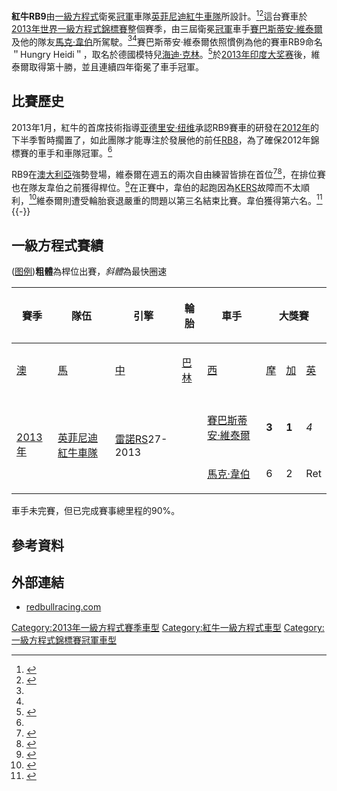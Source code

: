 {{Racing car
| Car_name = 紅牛RB9<br>Red Bull RB9
| Image = [[File:Sebastian_Vettel_2013_Catalonia_test_(19-22_Feb)_Day_1-1.jpg|250px]]
| Category = [[一級方程式|一級方程式]]
| Constructor = [[紅牛車隊|紅牛]]
| Designer = [[亚德里安·纽维|亚德里安·纽维]] {{smaller|（首席技術指導）}}<br>羅伯·馬歇爾 {{smaller|（首席設計師）}}<br>彼得·普羅德羅姆 {{smaller|（空氣動力學主管）}}<ref name=RBRPersonnel>{{en}}{{cite web |title= Red Bull Racing Team Member Profile |url= http://www.infiniti-redbullracing.com/cs/Satellite/en_INT/Red-Bull-Racing-Team-Member-Profile/001242807164021 |work= Infinity-RedBullRacing.com |publisher= Red Bull Racing Ltd. |accessdate= 6 February 2013 |deadurl= yes |archiveurl= https://web.archive.org/web/20130203020335/http://www.infiniti-redbullracing.com/cs/Satellite/en_INT/Red-Bull-Racing-Team-Member-Profile/001242807164021 |archivedate= 2013年2月3日 }}</ref>
| Predecessor = [[紅牛RB8|紅牛RB8]]
| Successor = [[紅牛RB10|紅牛RB10]]
| Team = [[紅牛車隊|英菲尼迪紅牛車隊]]
| Drivers = 1. {{flagicon|DEU}} [[賽巴斯蒂安·維泰爾|賽巴斯蒂安·維泰爾]]<ref name="Vettel">{{en}}{{cite news|title=Horner pleased to end Vettel rumours|url=http://www.autosport.com/news/report.php/id/89914|first=Matt|last=Beer|work=[[Autosport|Autosport]]|publisher=[[Haymarket_Media_Group|Haymarket Publications]]|date=14 March 2011|accessdate=7 January 2013|archive-date=2016-10-22|archive-url=https://web.archive.org/web/20161022005509/http://www.autosport.com/news/report.php/id/89914|dead-url=yes}}</ref><br>2. {{flagicon|AUS}} [[馬克·韋伯|馬克·韋伯]]<ref name="Webber">{{en}}{{cite news|title=Webber will stay with Red Bull Racing for the 2013 Formula 1 season|url=http://www.autosport.com/news/report.php/id/101114|first=Matt|last=Beer|work=Autosport.com|publisher=[[Haymarket_Media_Group|Haymarket Publications]]|date=10 July 2012|accessdate=7 January 2012|archive-date=2016-03-04|archive-url=https://web.archive.org/web/20160304003342/http://www.autosport.com/news/report.php/id/101114|dead-url=yes}}</ref>
| Technical ref  = <ref name=RBRCar>{{cite web |title= Red Bull Racing Car |url= http://www.infiniti-redbullracing.com/cs/Satellite/en_INT/Red-Bull-Racing-Car/001242807166675 |work= Infinity-RedBullRacing.com |publisher= Red Bull Racing Ltd. |accessdate= 6 February 2013 |deadurl= yes |archiveurl= https://web.archive.org/web/20130203085320/http://www.infiniti-redbullracing.com/cs/Satellite/en_INT/Red-Bull-Racing-Car/001242807166675 |archivedate= 2013年2月3日 }}</ref>
| Chassis = 結合引擎的碳纖維複合材料的承載式車身
| Front suspension = 鋁合金直柱，附有彈簧與防傾桿的雙橫臂式碳纖維複合材料，Multimatic避震器
| Rear suspension = 鋁合金直柱，附有彈簧與防傾桿的雙橫臂式碳纖維複合材料，Multimatic避震器
| Engine name = [[雷諾車隊|雷諾]] RS27-2013
| Capacity  = {{convert|2.4|L|cuin|0|abbr=on}}
| Configuration = [[V8发动机|V8]] (90°)
| Turbo/NA = [[自然进气发动机|自然进气]]，轉速上限18,000 RPM配有[[动能回收系统|KERS]]，
| Engine position = [[中置後驅|中置]]
| Gearbox name = [[雷諾車隊|雷諾]]七速變速箱，縱向配置的液壓系統為了動力換檔與離合器的運作。
| Gears = 
| Type = 
| Differential = 
| Weight = 
| Fuel = [[道达尔|道达尔]]
| Tyres = [[倍耐力|倍耐力]] P Zero (乾)、Cinturato (濕)<ref>{{en}}{{cite news|title=F1 teams expert enough to avoid early tyre struggles – Ross Brawn|url=http://www.autosport.com/news/report.php/id/104797|first1=Jonathan|last1=Noble|first2=Matt|last2=Beer|work=Autosport.com|publisher=[[Haymarket_Media_Group|Haymarket Publications]]|date=11 December 2013|accessdate=7 January 2013|archive-date=2020-09-13|archive-url=https://web.archive.org/web/20200913065818/https://www.autosport.com/f1/news/104797/new-pirellis-hold-no-fear-for-teams|dead-url=no}}</ref>
| Debut = [[2013年澳大利亞大獎賽|2013年澳大利亞大獎賽]]
| Races = 19
| Wins = 13
| Poles = 11
| Fastest_laps = 13
}}
'''紅牛RB9'''由[[一級方程式|一級方程式]]衛冕[[一级方程式世界车队冠军列表|冠軍]]車隊[[英菲尼迪紅牛車隊|英菲尼迪紅牛車隊]]所設計。<ref name="Newey">{{en}}{{cite news|title=Red Bull's Adrian Newey says title wins affecting 2013 preparation|url=http://www.bbc.co.uk/sport/0/formula1/20898956|first=Andrew|last=Benson|work=BBC F1|publisher=[[BBC|BBC]]|date=3 January 2013|accessdate=4 January 2013|quote=[Designer Adrian Newey] said that the challenge of running dual programmes and the necessity to keep developing the 2012 car to the end of the season had delayed work on the 2013 car, the RB9.}}</ref><ref name="WCC decided">{{cite news|title=Red Bull win third constructors’ title in a row|url=http://www.f1fanatic.co.uk/2012/11/18/red-bull-clinch-constructors-title-victory-row/|first=Keith|last=Collantine|work=F1 Fanatic|publisher=Keith Collantine|date=18 November 2012|accessdate=7 January 2013|archive-date=2016-11-18|archive-url=https://web.archive.org/web/20161118230420/http://www.f1fanatic.co.uk/2012/11/18/red-bull-clinch-constructors-title-victory-row/|dead-url=no}}</ref>這台賽車於[[2013年世界一級方程式錦標賽|2013年世界一級方程式錦標賽]]整個賽季，由三屆衛冕[[F1世界车手冠军列表|冠軍]]車手[[賽巴斯蒂安·維泰爾|賽巴斯蒂安·維泰爾]]及他的隊友[[馬克·韋伯|馬克·韋伯]]所駕駛。<ref name="Vettel"/><ref name="Webber"/>賽巴斯蒂安·維泰爾依照慣例為他的賽車RB9命名＂Hungry Heidi＂，取名於德國模特兒[[海迪·克林|海迪·克林]]。<ref name="F1 News - Vettel names RB9 Hungry Heidi">{{cite news|title=F1 News - Vettel names RB9 Hungry Heidi|url=http://www.sportpulse.net/content/f1-news-vettel-names-rb9-hungry-heidi-7402|first=Dessislava|last=Jeleva|work=SportPulse|publisher=Dessislava Jeleva|date=14 March 2013|accessdate=8 June 2013|archive-url=https://web.archive.org/web/20131013230329/http://www.sportpulse.net/content/f1-news-vettel-names-rb9-hungry-heidi-7402|archive-date=2013-10-13|dead-url=yes}}</ref>於[[2013年印度大奖赛|2013年印度大奖赛]]後，維泰爾取得第十勝，並且連續四年衛冕了車手冠軍。

==比賽歷史==
2013年1月，紅牛的首席技術指導[[亚德里安·纽维|亚德里安·纽维]]承認RB9賽車的研發在[[2012年世界一級方程式錦標賽|2012年]]的下半季暫時擱置了，如此團隊才能專注於發展他的前任[[紅牛RB8|RB8]]，為了確保2012年錦標賽的車手和車隊冠軍。<ref name="Newey"/>

RB9在[[2013年澳大利亞大獎賽|澳大利亞]]強勢登場，維泰爾在週五的兩次自由練習皆排在首位<ref>{{en}}{{cite news|url=http://www.formula1.com/news/headlines/2013/3/14340.html|title=Vettel on top in Australia|work=Formula1.com|publisher=[[Formula_One_Group|Formula One Administration]]|date=15 March 2013|accessdate=29 March 2013|archive-date=2013-03-18|archive-url=https://web.archive.org/web/20130318024447/http://www.formula1.com/news/headlines/2013/3/14340.html|dead-url=no}}</ref><ref>{{en}}{{cite news|url=http://www.formula1.com/news/headlines/2013/3/14341.html|title=Vettel leads Red Bull 1-2 in Melbourne|work=Formula1.com|publisher=[[Formula_One_Group|Formula One Administration]]|date=15 March 2013|accessdate=29 March 2013|archive-date=2013-03-28|archive-url=https://web.archive.org/web/20130328032351/http://www.formula1.com/news/headlines/2013/3/14341.html|dead-url=no}}</ref>，在排位賽也在隊友韋伯之前獲得桿位。<ref>{{en}}{{cite news|url=http://www.formula1.com/news/headlines/2013/3/14355.html|title=Vettel storms to Sunday pole in Australia|work=Formula1.com|publisher=[[Formula_One_Group|Formula One Administration]]|date=17 March 2013|accessdate=29 March 2013|archive-date=2013-03-20|archive-url=https://web.archive.org/web/20130320030239/http://www.formula1.com/news/headlines/2013/3/14355.html|dead-url=no}}</ref>在正賽中，韋伯的起跑因為[[动能回收系统|KERS]]故障而不太順利，<ref>{{en}}{{cite news|url=http://www.autosport.com/news/report.php/id/106121|title=Webber hit by telemetry, KERS issues|first1=Edd|last1=Straw|first2=Matt|last2=Beer|work=[[Autosport|Autosport]]|publisher=[[Haymarket_Media_Group|Haymarket Publications]]|date=17 March 2013|accessdate=29 March 2013}}</ref>維泰爾則遭受輪胎衰退嚴重的問題以第三名結束比賽。韋伯獲得第六名。<ref>{{en}}{{cite news|url=http://www.formula1.com/news/headlines/2013/3/14365.html|title=Raikkonen and Lotus triumph in Australia|work=Formula1.com|publisher=[[Formula_One_Group|Formula One Administration]]|date=17 March 2013|accessdate=29 March 2013|archive-date=2013-03-29|archive-url=https://web.archive.org/web/20130329083521/http://www.formula1.com/news/headlines/2013/3/14365.html|dead-url=no}}</ref>
{{-}}
==一級方程式賽績==
([[:Template:F1_driver_results_legend|图例]])'''粗體'''為桿位出賽，''斜體''為最快圈速
{| class="wikitable" style="text-align:center; font-size:95%"
|-
! rowspan="2" | 賽季
! rowspan="2" | 隊伍
! rowspan="2" | 引擎
! rowspan="2" | 輪胎
! rowspan="2" | 車手
! colspan="19" | 大獎賽
! rowspan="2" | 積分
! rowspan="2" | {{Tooltip|排名|一級方程式世界車隊冠軍排名}}
|-
! [[2013年澳大利亞大獎賽|澳]]
! [[2013年馬來西亞大獎賽|馬]]
! [[2013年中國大獎賽|中]]
! [[2013年巴林大獎賽|巴林]]
! [[2013年西班牙大獎賽|西]]
! [[2013年摩納哥大獎賽|摩]]
! [[2013年加拿大大獎賽|加]]
! [[2013年英國大獎賽|英]]
! [[2013年德國大獎賽|德]]
! [[2013年匈牙利大獎賽|匈]]
! [[2013年比利時大獎賽|比]]
! [[2013年意大利大奖赛|-{zh-hans:意;zh-hk:意;zh-tw:義;}-]]
! [[2013年新加坡大奖赛|新]]
! [[2013年韓國大獎賽|韓]]
! [[2013年日本大獎賽|日]]
! [[2013年印度大奖赛|印]]
! [[2013年阿布扎比大奖赛|阿]]
! [[2013年美國大獎賽|美]]
! [[2013年巴西大獎賽|巴西]]
|-
! rowspan=3 | [[2013年世界一級方程式錦標賽|2013年]]
| rowspan=3 | [[紅牛車隊|英菲尼迪紅牛車隊]]
| rowspan=3 | [[雷諾車隊|雷諾]]RS27-2013
| rowspan=3 | {{Pirelli}}
|-
| align="centre" | {{flagicon|GER}} [[賽巴斯蒂安·維泰爾|賽巴斯蒂安·維泰爾]]
| bgcolor="#ffdf9f" | '''3'''
| bgcolor="#ffffbf" | '''1'''
| bgcolor="#dfffdf" | ''4''
| bgcolor="#ffffbf" | ''1''
| bgcolor="#dfffdf" | 4
| bgcolor="#dfdfdf" | ''2''
| bgcolor="#ffffbf" | '''1'''
| bgcolor="#efcfff" | Ret
| bgcolor="#ffffbf" | 1
| bgcolor="#ffdf9f" | 3
| bgcolor="#ffffbf" | ''1''
| bgcolor="#ffffbf" | '''1'''
| bgcolor="#ffffbf" | '''''1'''''
| bgcolor="#ffffbf" | '''''1'''''
| bgcolor="#ffffbf" | 1
| bgcolor="#ffffbf" | '''1'''
| bgcolor="#ffffbf" | 1
| bgcolor="#ffffbf" | '''''1'''''
| bgcolor="#ffffbf" | '''1'''
| rowspan="2" bgcolor="#ffffbf" | '''596'''
| rowspan="2" bgcolor="#ffffbf" | '''冠軍'''
|-
| align="centre" | {{flagicon|AUS}} [[馬克·韋伯|馬克·韋伯]]
| bgcolor="#dfffdf" | 6
| bgcolor="#dfdfdf" | 2
| bgcolor="#efcfff" | Ret
| bgcolor="#dfffdf" | 7
| bgcolor="#dfffdf" | 5
| bgcolor="#ffdf9f" | 3
| bgcolor="#dfffdf" | ''4''
| bgcolor="#dfdfdf" | ''2''
| bgcolor="#dfffdf" | 7
| bgcolor="#dfffdf" | ''4''
| bgcolor="#dfffdf" | 5
| bgcolor="#ffdf9f" | 3
| bgcolor="#cfcfff" | 15{{sup|†}}
| bgcolor="#efcfff" | Ret
| bgcolor="#dfdfdf" | '''''2'''''
| bgcolor="#efcfff" | Ret
| bgcolor="#dfdfdf" | '''2'''
| bgcolor="#ffdf9f" | 3
| bgcolor="#dfdfdf" | ''2''
|}
{{sup|†}} 車手未完賽，但已完成賽事總里程的90%。<br>

==參考資料==
{{reflist}}
==外部連結==
{{commonscat|Red Bull RB9}}
* [https://web.archive.org/web/20130115083749/http://www.redbullracing.com/cs/Satellite/en_INT/Red-Bull-Racing/001242807156063 redbullracing.com]


{{start box}}
{{s-ach|aw}}
{{succession box | before = [[紅牛RB8|紅牛RB8]] | title = 《{{link-en|Autosport|Autosport}}》<br />年度最佳賽車 | after = [[梅賽德斯F1_W05_Hybrid|梅賽德斯F1 W05 Hybrid]] | years = 2013年}}
{{end box}}

{{紅牛車隊}}

[[Category:2013年一級方程式賽季車型|Category:2013年一級方程式賽季車型]]
[[Category:紅牛一級方程式車型|Category:紅牛一級方程式車型]]
[[Category:一級方程式錦標賽冠軍車型|Category:一級方程式錦標賽冠軍車型]]